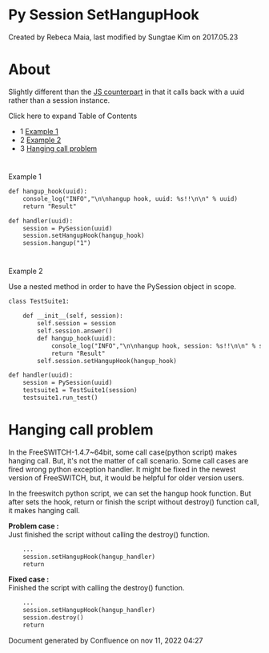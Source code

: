 
# Py Session SetHangupHook 

 Created by  Rebeca Maia, last modified by  Sungtae Kim on 2017.05.23

# About

Slightly different than the [JS counterpart](https://wiki.freeswitch.org/wiki/Javascript%5FSession%5FSetHangupHook "Javascript Session SetHangupHook") in that it calls back with a uuid rather than a session instance.

Click here to expand Table of Contents

* 1 [Example 1](#-freeswitch--py-session-sethanguphook-)
* 2 [Example 2](#-freeswitch--py-session-sethanguphook-)
* 3 [Hanging call problem](#hanging-call-problem)

#   
Example 1

```xml
def hangup_hook(uuid):
    console_log("INFO","\n\nhangup hook, uuid: %s!!\n\n" % uuid)
    return "Result"

def handler(uuid):
    session = PySession(uuid)
    session.setHangupHook(hangup_hook)
    session.hangup("1")
```

#   
Example 2

Use a nested method in order to have the PySession object in scope.

```xml
class TestSuite1:

    def __init__(self, session):
        self.session = session
        self.session.answer()
        def hangup_hook(uuid):
            console_log("INFO","\n\nhangup hook, session: %s!!\n\n" % self.session)
            return "Result"
        self.session.setHangupHook(hangup_hook)

def handler(uuid):
    session = PySession(uuid)
    testsuite1 = TestSuite1(session)
    testsuite1.run_test()
```

# Hanging call problem

In the FreeSWITCH-1.4.7\~64bit, some call case(python script) makes hanging call. But, it's not the matter of call scenario. Some call cases are fired wrong python exception handler. It might be fixed in the newest version of FreeSWITCH, but, it would be helpful for older version users.

In the freeswitch python script, we can set the hangup hook function. But after sets the hook, return or finish the script without destroy() function call, it makes hanging call.

**Problem case :**  
Just finished the script without calling the destroy() function.

```xml
    ...
    session.setHangupHook(hangup_handler)
    return
```

**Fixed case :**  
Finished the script with calling the destroy() function.

```xml
    ...
    session.setHangupHook(hangup_handler)
    session.destroy()
    return

```

  
Document generated by Confluence on nov 11, 2022 04:27

